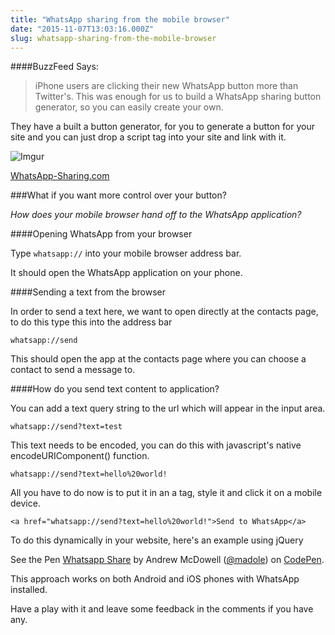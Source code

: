 ```yaml
---
title: "WhatsApp sharing from the mobile browser"
date: "2015-11-07T13:03:16.000Z"
slug: whatsapp-sharing-from-the-mobile-browser
---
```


####BuzzFeed Says:
> iPhone users are clicking their new WhatsApp button more than Twitter's. This was enough for us to build a WhatsApp sharing button generator, so you can easily create your own.

They have a built a button generator, for you to generate a button for your site and you can just drop a script tag into your site and link with it. 

![Imgur](https://i.imgur.com/1twQFTnm.png)

[WhatsApp-Sharing.com](https://whatsapp-sharing.com)


###What if you want more control over your button? 

_How does your mobile browser hand off to the WhatsApp application?_

####Opening WhatsApp from your browser

Type `whatsapp://` into your mobile browser address bar. 

It should open the WhatsApp application on your phone. 

####Sending a text from the browser

In order to send a text here, we want to open directly at the contacts page, to do this type this into the address bar 

`whatsapp://send`

This should open the app at the contacts page where you can choose a contact to send a message to.

####How do you send text content to application? 

You can add a text query string to the url which will appear in the input area. 

`whatsapp://send?text=test`

This text needs to be encoded, you can do this with javascript's native encodeURIComponent() function.

`whatsapp://send?text=hello%20world!`

All you have to do now is to put it in an a tag, style it and click it on a mobile device. 

`<a href="whatsapp://send?text=hello%20world!">Send to WhatsApp</a>`


To do this dynamically in your website, here's an example using jQuery


<p data-height="268" data-theme-id="0" data-slug-hash="rVzRxE" data-default-tab="result" data-user="madole" class='codepen'>See the Pen <a href='https://codepen.io/madole/pen/rVzRxE/'>Whatsapp Share</a> by Andrew McDowell (<a href='https://codepen.io/madole'>@madole</a>) on <a href='https://codepen.io'>CodePen</a>.</p>
<script async src="//assets.codepen.io/assets/embed/ei.js"></script>


This approach works on both Android and iOS phones with WhatsApp installed. 

Have a play with it and leave some feedback in the comments if you have any.
    